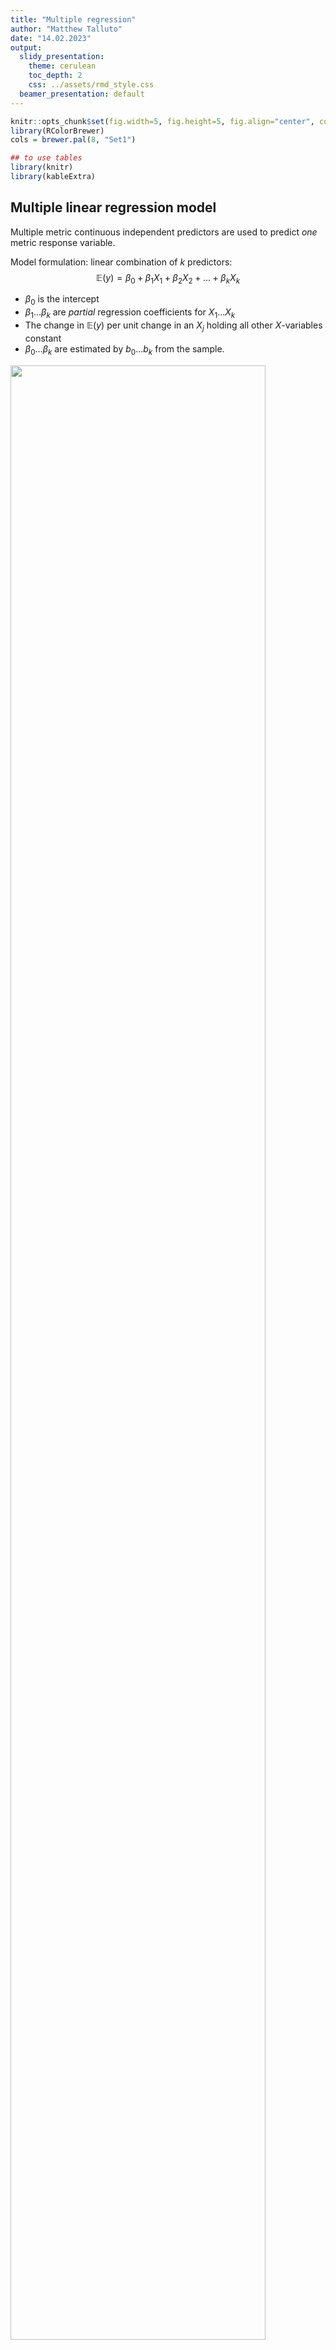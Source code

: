 ```yaml
---
title: "Multiple regression"
author: "Matthew Talluto"
date: "14.02.2023"
output:
  slidy_presentation:
    theme: cerulean
    toc_depth: 2
    css: ../assets/rmd_style.css
  beamer_presentation: default
---
```



```r
knitr::opts_chunk$set(fig.width=5, fig.height=5, fig.align="center", collapse = TRUE, comment = "##", dev="png", error = TRUE)
library(RColorBrewer)
cols = brewer.pal(8, "Set1")

## to use tables
library(knitr)
library(kableExtra)
```

## Multiple linear regression model

<div class="left lt">

Multiple metric continuous independent predictors are used to predict *one* metric response variable.

Model formulation: linear combination of *k* predictors:
$$
\mathbb{E}(y) =\beta_0+\beta_1X_1+\beta_2X_2+...+\beta_kX_k
$$

* $\beta_0$ is the intercept
* $\beta_1...\beta_k$ are *partial* regression coefficients for $X_1...X_k$
* The change in $\mathbb{E}(y)$ per unit change in an $X_j$ holding all other $X$-variables constant
* $\beta_0...\beta_k$ are estimated by $b_0...b_k$ from the sample.
</div>

<div class="right rt">
![](img/mlr.png){width=90%}
</div>



## Multiple linear regression model

<div class="left lt">

Using matrix notation:

$$
\hat{y} = \mathbf{X}\mathbf{B}
$$

$\mathbf{B}$ is the **parameter vector**

$\mathbf{X}$ is the **design matrix**

$$
\mathbf{X} = \begin{bmatrix}
1 & x_{1,1} & x_{2,1} & \dots & x_{k,1} \\
1 & x_{1,2} & x_{2,2} & \dots & x_{k,2} \\
\vdots & \vdots & \vdots & \dots & \vdots \\
1 & x_{1,n} & x_{2,n} & \dots & x_{k,n} \\
\end{bmatrix}
$$

<br/>

$$
\begin{aligned}
\mathbb{E}(y) = \hat{y} & = \mathbf{X}\mathbf{B} \\
y &= \mathbf{X}\mathbf{B} + \epsilon  \\
\epsilon & \sim \mathcal{N}(0, s_\epsilon)
\end{aligned}
$$

The equation is a **linear system** and can be solved with linear algebra by OLS, minimizing the sum of squared residuals:

$$
\mathrm{min}: \sum \epsilon^2 = \sum \left (\mathbf{X}\mathbf{B} - y \right)^2
$$
</div>
<div class="right rt">
![](img/mlr.png){width=90%}


</div>

## Multiple linear regression: Hypotheses

1. $\mathbf{H_{0,regression}}$: **All partial regression coefficients are zero**. 
	- The model (i.e., the linear system $\mathbf{XB}$) does not explain any of the variation in $y$.
	- Test with ANOVA as with linear regression against a null model (with no predictors).

## Multiple linear regression: Hypotheses

1. $\mathbf{H_{0,regression}}$: **All partial regression coefficients are zero**. 
	- The model (i.e., the linear system $\mathbf{XB}$) does not explain any of the variation in $y$.
	- Test with ANOVA as with linear regression against a null model (with no predictors).

2. $\mathbf{H_{0,coef_j}}$: **An individual partial regression coefficient, the slope of the relationship between $y$ and $x_j$, is zero**. 
	- with $k$ predictors, there are $k$ such hypotheses.
	- test with a $t$-statistic

## Multiple linear regression: Goodness of fit

* Explained variance: **multiple $R^2$**
* Similar interpretatin as with simple LR: the percentage of variation of Y explained by *all* X variables.

## Multiple linear regression: Goodness of fit

* Explained variance: **multiple $R^2$**
* Similar interpretatin as with simple LR: the percentage of variation of Y explained by *all* X variables.

BUT: adding predictors (even random numbers) will always increase $R^2$ (by making the model more flexible)

One solution is **Adjusted** $R^2$: penalises $R^2$ for additional model complexity.

$$
{R^2}_{adj}=1-\frac{SS_{res}}{SS_{tot}}\times\frac{n-1}{n-k}
$$

## Choosing predictors

Simplest approach: fit a full model with all predictors, then drop anything that is non-significant

## Choosing predictors

Simplest approach: fit a full model with all predictors, then drop anything that is non-significant

### Caveats:

* Predictors may represent important hypotheses
* Predictors can influence other predictors!
	- $x_2$ is significant only if $x_1$ is in the model, but $x_1$ is never significant
* Interactions must include all main effects:
	- $\mathbb{E}(y) = b_0 + b_1x_1 + b_2x_2 + b_3x_1x_2$
	- A model with $b_3$ must include $b_1$ and $b_2$, even if non-significant!
* High-order terms (e.g., polynomials) must also include all lower-order terms
	- $\mathbb{E}(y) = b_0 + b_1x_1 + b_2x_1^2$
	- A model with $b_2$ must include $b_1$ 


## Comparing effects

Do not compare p-values to determine which predictor is "better"

Rather, compare **standardized effects**

Either standardize all predictors (especially if $s_{x_1} >> s_{x_2}$) or standardize the coefficients.

$$
{b_j}^*=b_j\frac{s_{X_j}}{s_Y}
$$

Higher ${b_j}^*$ means stronger influence of $x_j$. Note that in software output ${b_j}^*$ is often referred to as $\beta_j$.


## Choosing models based on information theory

The best model in a set is the one that lets you accurately predict the value of a new unobserved outcome $y_*$ based on the vector of inputs/predictors $\mathbf{X}_*$.

We want to minimize the **expected prediction error** 

$$
	\mathbb{E}(\epsilon_*) = | \hat{y}_* - \mathbf{BX}^* |
$$

## Choosing models based on information theory

The best model in a set is the one that lets you accurately predict the value of a new unobserved outcome $y_*$ based on the vector of inputs/predictors $\mathbf{X}_*$.

We want to minimize the **expected prediction error** 

$$
	\mathbb{E}(\epsilon_*) = | \hat{y}_* - \mathbf{BX}^* |
$$

We usually do not measure it, rather we apprimate it with Akaike's Information Criterion (AIC)

$$
\mathrm{AIC} = n \ln \left( \frac{SS_{err}}{n} + \right ) + 2k
$$
Like adjusted $R^2$, it penalises models for complexity

Lower AIC is better, models with AIC within 2 units are equivalent 

## Choosing models based on information theory

**Question**: What measurements can be used to predict bill length?

<div class="left lt">
```r
data(penguins, package = "palmerpenguins")
penguins = as.data.frame(penguins)
penguins = penguins[complete.cases(penguins), ]
penguins = subset(penguins, species == "Gentoo")

plot(penguins[, 3:7])
```

</div>

<div class="right rt">
```r
full_mod = lm(bill_length_mm ~ bill_depth_mm + flipper_length_mm + 
			  	body_mass_g + sex, data = penguins)
summary(full_mod)

```
</div>



## Choosing models based on information theory

**Question**: What measurements can be used to predict bill length?

Does sex matter? Or can a sex effect be more simply explained by size?

<div class="left lt">
```r
data(penguins, package = "palmerpenguins")
penguins = as.data.frame(penguins)
penguins = penguins[complete.cases(penguins), ]
penguins = subset(penguins, species == "Gentoo")

plot(penguins[, 3:7])
```

</div>

<div class="right rt">
```r
simple_mod = lm(bill_length_mm ~ bill_depth_mm + flipper_length_mm + 
					body_mass_g, data = penguins)
AIC(full_mod) - AIC(simple_mod)

```
</div>


## Model building

>- Stepwise model selection, implemented `step` in R will build a model for you automatically, adding or dropping terms in an attempt to find a model that minimises AIC 
>- This is an ok approach for **exploration** but not for **hypothesis testing**
>- p-values resulting from such a model are not useful
>- We should view such models as hypotheses to be explored with further data collection
>- Unwise to speak of significance

## Model building

* Stepwise model selection, implemented `step` in R will build a model for you automatically, adding or dropping terms in an attempt to find a model that minimises AIC 
* This is an ok approach for **exploration** but not for **hypothesis testing**
* p-values resulting from such a model are not useful
* We should view such models as hypotheses to be explored with further data collection
* Unwise to speak of significance

Such models are prone to **Overfitting**:" irrelevant predictors that correlate with the outcomes by chance result in a model that its the dataset well, but performs poorly when challenged with new data (low **transferability**)


## Pitfalls: Model flexibility

<div class="left lt">

```r
hom = data.frame(
	body_mass_kg = c(34.5, 35.5, 37, 41.5, 55.4, 53.4, 60.9), 
	brain_volume_cc = c(652.4, 464.5, 448.8, 549.3, 819.9, 1540.4, 963.2)
)
mod1 = lm(brain_volume_cc ~ body_mass_kg, data = hom)
```
</div>

<div class="right rt">
```r
par(mfrow = c(3, 2), bty='n', pch = 16, mgp = c(2,1,0), mar = c(3,3,0,0), cex = 1.5)
xt = 35
yt = 1300
tcex = 0.8
xp = data.frame(body_mass_kg = seq(30, 65, length.out = 200))
plot(brain_volume_cc ~ body_mass_kg, data = hom, 
	 xlab = "Body Mass (kg)", ylab = "Brain Volume (cc)")
lines(xp$body_mass_kg, predict(mod1, newdata = xp))
text(xt, yt, paste(expression(R^2), "=", round(summary(mod1)$r.squared, 2)), pos = 4, cex = tcex)
```

</div>

## Pitfalls: Model flexibility

<div class="left lt">

```r
mod1 = lm(brain_volume_cc ~ body_mass_kg, data = hom)
mod2 = lm(brain_volume_cc ~ body_mass_kg + I(body_mass_kg^2), data = hom)
```
</div>

<div class="right rt">
```r
par(mfrow = c(3, 2), bty='n', pch = 16, mgp = c(2,1,0), mar = c(3,3,0,0), cex = 1.5)
plot(brain_volume_cc ~ body_mass_kg, data = hom, 
	 xlab = "Body Mass (kg)", ylab = "Brain Volume (cc)")
lines(xp$body_mass_kg, predict(mod1, newdata = xp))
text(xt, yt, paste(expression(R^2), "=", round(summary(mod1)$r.squared, 2)), pos = 4, cex = tcex)

plot(brain_volume_cc ~ body_mass_kg, data = hom, 
	 xlab = "Body Mass (kg)", ylab = "Brain Volume (cc)")
lines(xp$body_mass_kg, predict(mod2, newdata = xp))
text(xt, yt, paste(expression(R^2), "=", round(summary(mod2)$r.squared, 2)), pos = 4, cex = tcex)

```

</div>



## Pitfalls: Model flexibility

<div class="left lt">

```r
mod1 = lm(brain_volume_cc ~ body_mass_kg, data = hom)
mod2 = lm(brain_volume_cc ~ body_mass_kg + I(body_mass_kg^2), data = hom)
mod3 = lm(brain_volume_cc ~ body_mass_kg + I(body_mass_kg^2) + I(body_mass_kg^3), data = hom)
mod4 = lm(brain_volume_cc ~ body_mass_kg + I(body_mass_kg^2) + I(body_mass_kg^3) + I(body_mass_kg^4), data = hom)
mod5 = lm(brain_volume_cc ~ body_mass_kg + I(body_mass_kg^2) + I(body_mass_kg^3) + I(body_mass_kg^4) + I(body_mass_kg^5), data = hom)
mod6 = lm(brain_volume_cc ~ body_mass_kg + I(body_mass_kg^2) + I(body_mass_kg^3) + I(body_mass_kg^4) + I(body_mass_kg^5) + I(body_mass_kg^6), data = hom)
```
</div>

<div class="right rt">
```r
par(mfrow = c(3, 2), bty='n', pch = 16, mgp = c(2,1,0), mar = c(3,3,0,0), cex = 1.5)
plot(brain_volume_cc ~ body_mass_kg, data = hom, ylim = c(400, 1600),
	 xlab = "Body Mass (kg)", ylab = "Brain Volume (cc)")
lines(xp$body_mass_kg, predict(mod1, newdata = xp))
text(xt, yt, paste(expression(R^2), "=", round(summary(mod1)$r.squared, 2)), pos = 4, cex = tcex)

plot(brain_volume_cc ~ body_mass_kg, data = hom, ylim = c(400, 1600),
	 xlab = "Body Mass (kg)", ylab = "Brain Volume (cc)")
lines(xp$body_mass_kg, predict(mod2, newdata = xp))
text(xt, yt, paste(expression(R^2), "=", round(summary(mod2)$r.squared, 2)), pos = 4, cex = tcex)

plot(brain_volume_cc ~ body_mass_kg, data = hom, ylim = c(400, 1600),
	 xlab = "Body Mass (kg)", ylab = "Brain Volume (cc)")
lines(xp$body_mass_kg, predict(mod3, newdata = xp))
text(xt, yt, paste(expression(R^2), "=", round(summary(mod3)$r.squared, 2)), pos = 4, cex = tcex)
plot(brain_volume_cc ~ body_mass_kg, data = hom, ylim = c(400, 1600),
	 xlab = "Body Mass (kg)", ylab = "Brain Volume (cc)")
lines(xp$body_mass_kg, predict(mod4, newdata = xp))
text(xt, yt, paste(expression(R^2), "=", round(summary(mod4)$r.squared, 2)), pos = 4, cex = tcex)
plot(brain_volume_cc ~ body_mass_kg, data = hom, ylim = c(400, 1800),
	 xlab = "Body Mass (kg)", ylab = "Brain Volume (cc)")
lines(xp$body_mass_kg, predict(mod5, newdata = xp))
text(xt, yt, paste(expression(R^2), "=", round(summary(mod5)$r.squared, 2)), pos = 4, cex = tcex)
plot(brain_volume_cc ~ body_mass_kg, data = hom, 
	 xlab = "Body Mass (kg)", ylab = "Brain Volume (cc)", ylim = c(200, 1800))
lines(xp$body_mass_kg, predict(mod6, newdata = xp))
text(xt, yt, paste(expression(R^2), "=", round(summary(mod6)$r.squared, 2)), pos = 4, cex = tcex)
```

</div>


## The curse of dimensionality

* High dimensional spaces (lots of $x$ variables) require lots of data
* Rule-of-thumb minimum: $n > 5k$
   - with large $k$, even more is needed (as the necessary n to cover multidimensional space increases as a power law of k).

<br/>

Assume predictors $X_1$ and $X_2$ and limited sampling effort of n=16:

1. When studying only one predictor, we can cover its entire range of interest well. 
2. When studying two predictors with the same effort, our samples are dispersed in the 2D-space. We can´t get the same density but still cover the entire 2D-space in a regular grid.
3. The more likely reality produces a dispersed distribution over the 2D-space with well and less well covered areas. The data becomes **sparse**. Maintaining high sampling density becomes increasingly difficult when more than two 2 dimensions are involved. We don´t cover our predictors well enough anymore! 

<br/>

```r

par(mfrow = c(1,3))
n = 16
x = seq(-3, 3, length.out=n)
plot(x, rep(0, n), yaxt='n', pch = 16, bty='n', ylab = "",
     main = paste("avg distance =", round(x[2]-x[1], 2)))

x1 = x2 = seq(-3, 3, length.out=sqrt(n))
dat = expand.grid(x1, x2)

plot(dat$Var1, dat$Var2, pch = 16, bty='n', 
     main = "avg distance ≈ 2.42", xlab=expression(x[1]), 
     ylab=expression(x[2]))

plot(runif(16, -3, 3), runif(16, -3, 3), pch = 16, bty='n', 
     main = "much unsampled space", xlab=expression(x[1]), 
     ylab=expression(x[2]), xlim=c(-3, 3), ylim=c(-3, 3))

```


## Additional assumptions
* All $X_j$ measured with no/minimal error
* Linearity between $Y$ and $BX$, in other words linear relationships are assumed between $Y$ and every $X_j$ adjusted for all other $X$-variables (hard to check!)
* Normally distributed residuals with constant variance
   - use `qqnorm(residuals(mod))`, `qqline(residuals(mod))`, and `plot(mod)`
   - plot $|res|$ or $res^2$ against $\hat{Y}$ to detect variance heterogeneity (no trend!)
   - examine residuals for high leverage/influence
   
* Limited multicollinearity
   - quick test: run `cor` on predictor matrix, check for large correlations
   - formal test: Variance Inflation Factors (VIF) < 10 (ish)

## Dealing with multicollinearity

Why is this a problem?

* Numerical instability (hard to find parameter estimates)
* large CIs for regression slopes
* unsure importance of predictors (but could still be good overall model).

## Variance inflation factors

Ignoring $y$ for a moment, we can perform regressions of the $x$ variables against each other:

$$
x_i = b_0 + b_1x_1 \dots b_kx_k +\epsilon \mathrm{~;~excluding~x_i}
$$

Large $R^2_i$ would argue for redundancy of $x_i$ (its information is already contained in a linear combination of all other $x$-variables). 

$VIF_i$ is a transformation of $R^2_i$:

$$
\mathrm{VIF}_i = \frac{1}{1-R^2_i}
$$
The VIF (name!) tells you by how much the SE of a regression coefficient increases due to inclusion of additional $x$-variables:

$$
s_b = s_{b,\rho=0}\sqrt{\mathrm{VIF}}
$$

$s_{b,\rho=0}$ is the standard error of a regression coefficient, assuming that all predictors are uncorrolated


## VIF in R

```r
# install.packages(car) # install the package, only need to do this once!
library(car)

full_mod = lm(bill_length_mm ~ bill_depth_mm + flipper_length_mm + 
                body_mass_g + sex, data = penguins)
vif(full_mod)
```

Procedure: if any VIF > 10, drop the variable with the largest VIF, repeat

## Presenting Results

### Always:

1. A complete description of the model, all variables, and whatever variable selection method
2. A table of regression parameters, std errors or confidence intervals, p-values
3. $R^2$ or another metric of goodness of fit


## Presenting Results

### Graphical options

1. Scatterplot-like representations not possible for >2 predictors
2. Diagnostics (qq-plots, residulas vs fits) are even more important!
3. **Partial response curves**: effect of each variable, holding others constant

![](img/partial_response.png){width=50%}





